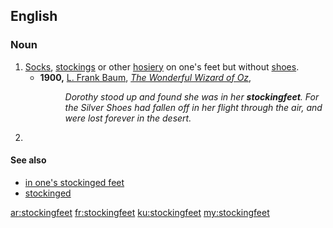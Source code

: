 ==English==

===Noun===
{{en-noun|-}}

# [[socks|Socks]], [[stockings]] or other [[hosiery]] on one's feet but without [[shoe]]s.
#* '''1900,''' [[w:L. Frank Baum|L. Frank Baum]], ''[[s:The Wonderful Wizard of Oz|The Wonderful Wizard of Oz]]'', 
#*: ''Dorothy stood up and found she was in her '''stockingfeet'''. For the Silver Shoes had fallen off in her flight through the air, and were lost forever in the desert.''
# {{plural of|stockingfoot|lang=en}}

====See also====
*[[in one's stockinged feet]]
*[[stockinged]]

[[ar:stockingfeet]]
[[fr:stockingfeet]]
[[ku:stockingfeet]]
[[my:stockingfeet]]
